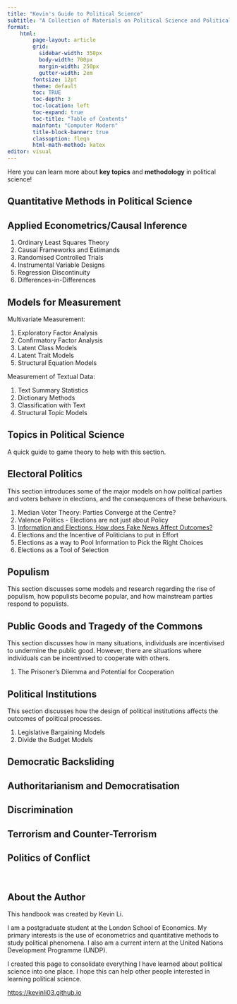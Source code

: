 ```yaml
---
title: "Kevin's Guide to Political Science"
subtitle: "A Collection of Materials on Political Science and Political Economics"
format:
    html:
        page-layout: article
        grid:
          sidebar-width: 350px
          body-width: 700px
          margin-width: 250px
          gutter-width: 2em
        fontsize: 12pt
        theme: default
        toc: TRUE
        toc-depth: 3
        toc-location: left
        toc-expand: true
        toc-title: "Table of Contents"
        mainfont: "Computer Modern"
        title-block-banner: true
        classoption: fleqn
        html-math-method: katex
editor: visual
---
```


Here you can learn more about **key topics** and **methodology** in political science!

## Quantitative Methods in Political Science

::: {.callout-tip collapse="true" appearance="simple" icon="false"}
## Applied Econometrics/Causal Inference

1.  Ordinary Least Squares Theory
2.  Causal Frameworks and Estimands
3.  Randomised Controlled Trials
4.  Instrumental Variable Designs
5.  Regression Discontinuity
6.  Differences-in-Differences
:::

::: {.callout-tip collapse="true" appearance="simple" icon="false"}
## Models for Measurement

Multivariate Measurement:

1.  Exploratory Factor Analysis
2.  Confirmatory Factor Analysis
3.  Latent Class Models
4.  Latent Trait Models
5.  Structural Equation Models

Measurement of Textual Data:

1.  Text Summary Statistics
2.  Dictionary Methods
3.  Classification with Text
4.  Structural Topic Models
:::

## Topics in Political Science

A quick guide to game theory to help with this section.

::: {.callout-tip collapse="true" appearance="simple" icon="false"}
## Electoral Politics

This section introduces some of the major models on how political parties and voters behave in elections, and the consequences of these behaviours.

1.  Median Voter Theory: Parties Converge at the Centre?
2.  Valence Politics - Elections are not just about Policy
3.  [Information and Elections: How does Fake News Affect Outcomes?](https://politicalscience.github.io/elections/3.html)
4.  Elections and the Incentive of Politicians to put in Effort
5.  Elections as a way to Pool Information to Pick the Right Choices
6.  Elections as a Tool of Selection
:::

::: {.callout-tip collapse="true" appearance="simple" icon="false"}
## Populism

This section discusses some models and research regarding the rise of populism, how populists become popular, and how mainstream parties respond to populists.
:::

::: {.callout-tip collapse="true" appearance="simple" icon="false"}
## Public Goods and Tragedy of the Commons

This section discusses how in many situations, individuals are incentivised to undermine the public good. However, there are situations where individuals can be incentivsed to cooperate with others.

1.  The Prisoner's Dilemma and Potential for Cooperation
:::

::: {.callout-tip collapse="true" appearance="simple" icon="false"}
## Political Institutions

This section discusses how the design of political institutions affects the outcomes of political processes.

1.  Legislative Bargaining Models
2.  Divide the Budget Models
:::

::: {.callout-tip collapse="true" appearance="simple" icon="false"}
## Democratic Backsliding
:::

::: {.callout-tip collapse="true" appearance="simple" icon="false"}
## Authoritarianism and Democratisation
:::

::: {.callout-tip collapse="true" appearance="simple" icon="false"}
## Discrimination
:::

::: {.callout-tip collapse="true" appearance="simple" icon="false"}
## Terrorism and Counter-Terrorism
:::

::: {.callout-tip collapse="true" appearance="simple" icon="false"}
## Politics of Conflict
:::

<br />

## About the Author

This handbook was created by Kevin Li.

I am a postgraduate student at the London School of Economics. My primary interests is the use of econometrics and quantitative methods to study political phenomena. I also am a current intern at the United Nations Development Programme (UNDP).

I created this page to consolidate everything I have learned about political science into one place. I hope this can help other people interested in learning political science.

<https://kevinli03.github.io>
